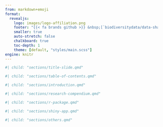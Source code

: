 ```yaml
---
from: markdown+emoji
format:
  revealjs:
    logo: images/logo-affiliation.png
    footer: "{{< fa brands github >}} &nbsp;[`biodiversitydata/data-sharing`](https://github.com/biodiversitydata/data-sharing) &nbsp; &bull; &nbsp; {{< fa brands creative-commons >}} {{< fa brands creative-commons-by >}} &nbsp;[`cc-by-4.0`](https://creativecommons.org/licenses/by/4.0/deed.en)"
    smaller: true
    auto-stretch: false
    chalkboard: true
    toc-depth: 1
    theme: [default, "styles/main.scss"]
engine: knitr
---
```


<!-- Insert section 'Title slide' -->

```r
#| child: "sections/title-slide.qmd"
```


<!-- Insert section 'Table of contents' -->

```r
#| child: "sections/table-of-contents.qmd"
```

<!-- Insert section 'Introduction' -->

```r
#| child: "sections/introduction.qmd"
```

<!-- Insert section 'Shiny App' -->

```r
#| child: "sections/research-compendium.qmd"
```

<!-- Insert section 'R package' -->

```r
#| child: "sections/r-package.qmd"
```

<!-- Insert section 'Shiny App' -->

```r
#| child: "sections/shiny-app.qmd"
```

<!-- Insert section 'Others' -->

```r
#| child: "sections/others.qmd"
```

